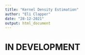 ```yaml
---
title: "Kernel Density Estimation"
author: "Eli Clapper"
date: "28-12-2021"
output: html_document
---
```


# IN DEVELOPMENT
